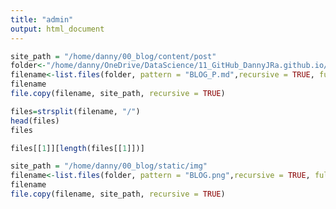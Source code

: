 ```yaml
---
title: "admin"
output: html_document
---
```



```r
site_path = "/home/danny/00_blog/content/post"
folder<-"/home/danny/OneDrive/DataScience/11_GitHub_DannyJRa.github.io/"
filename<-list.files(folder, pattern = "BLOG_P.md",recursive = TRUE, full.names = TRUE)
filename
file.copy(filename, site_path, recursive = TRUE)
```

```r
files=strsplit(filename, "/")
head(files)
files 

files[[1]][length(files[[1]])]
```

```r
site_path = "/home/danny/00_blog/static/img"
filename<-list.files(folder, pattern = "BLOG.png",recursive = TRUE, full.names = TRUE)
filename
file.copy(filename, site_path, recursive = TRUE)
```


